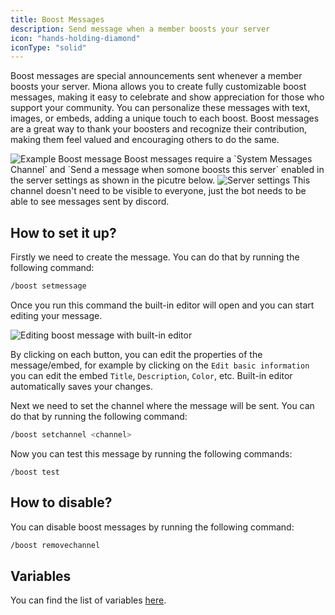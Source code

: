 ```yaml
---
title: Boost Messages
description: Send message when a member boosts your server
icon: "hands-holding-diamond"
iconType: "solid"
---
```


Boost messages are special announcements sent whenever a member boosts your server. Miona allows you to create fully customizable boost messages, making it easy to celebrate and show appreciation for those who support your community. You can personalize these messages with text, images, or embeds, adding a unique touch to each boost. Boost messages are a great way to thank your boosters and recognize their contribution, making them feel valued and encouraging others to do the same.

<Frame caption="Example Boost message">
    <img src="/images/boost/example-boost.png" alt="Example Boost message"/>
</Frame>


<Note>
Boost messages require a `System Messages Channel` and `Send a message when somone boosts this server` enabled in the server settings as shown in the picutre below.
<img src="/images/boost/boost-message-requirement.png" alt="Server settings"/>
This channel doesn't need to be visible to everyone, just the bot needs to be able to see messages sent by discord.
</Note>

## How to set it up?
Firstly we need to create the message. You can do that by running the following command:
```sh
/boost setmessage
```

Once you run this command the built-in editor will open and you can start editing your message.

<Frame caption="Editing boost message with built-in editor">
    <img src="/images/boost/editing-boost.png" alt="Editing boost message with built-in editor"/>
</Frame>

By clicking on each button, you can edit the properties of the message/embed, for example by clicking on the `Edit basic information` you can edit the embed `Title`, `Description`, `Color`, etc.
<Note>
Built-in editor automatically saves your changes.
</Note>

Next we need to set the channel where the message will be sent. You can do that by running the following command:
```sh
/boost setchannel <channel>
```

Now you can test this message by running the following commands:
```
/boost test
```

## How to disable?
You can disable boost messages by running the following command:
```sh
/boost removechannel
```

## Variables
You can find the list of variables [here](/variables).